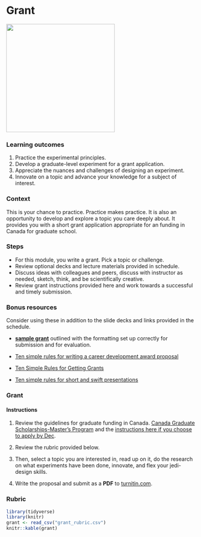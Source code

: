 # Grant {#grant}

![](./grant.png){width=3in}  

### Learning outcomes {-}  
1. Practice the experimental principles.
2. Develop a graduate-level experiment for a grant application.  
3. Appreciate the nuances and challenges of designing an experiment.  
4. Innovate on a topic and advance your knowledge for a subject of interest.  

### Context {-}  
This is your chance to practice. Practice makes practice. It is also an opportunity to develop and explore a topic you care deeply about. It provides you with a short grant application appropriate for an funding in Canada for graduate school.  

### Steps {-}  
- For this module, you write a grant. Pick a topic or challenge.    
- Review optional decks and lecture materials provided in schedule.  
- Discuss ideas with colleagues and peers, discuss with instructor as needed, sketch, think, and be scientifically creative.  
- Review grant instructions provided here and work towards a successful and timely submission.  

### Bonus resources {-}  
Consider using these in addition to the slide decks and links provided in the schedule.  

- [**sample grant**](https://figshare.com/articles/online_resource/BIOL3250_grant_template/13224755) outlined with the formatting set up correctly for submission and for evaluation.  

- [Ten simple rules for writing a career development award proposal](https://journals.plos.org/ploscompbiol/article?id=10.1371/journal.pcbi.1005863)  

- [Ten Simple Rules for Getting Grants](https://journals.plos.org/ploscompbiol/article?id=10.1371/journal.pcbi.0020012)    

- [Ten simple rules for short and swift presentations](https://journals.plos.org/ploscompbiol/article?id=10.1371/journal.pcbi.1005373)     

### Grant {-}  

#### Instructions {-}  

1. Review the guidelines for graduate funding in Canada. [Canada Graduate Scholarships-Master’s Program](http://www.nserc-crsng.gc.ca/students-etudiants/pg-cs/cgsm-bescm_eng.asp) and the [instructions here if you choose to apply by Dec](http://www.nserc-crsng.gc.ca/ResearchPortal-PortailDeRecherche/Instructions-Instructions/CGS_M-BESC_M_eng.asp).  

2. Review the rubric provided below.  

3. Then, select a topic you are interested in, read up on it, do the research on what experiments have been done, innovate, and flex your jedi-design skills.  

4. Write the proposal and submit as a **PDF** to [turnitin.com](http://www.turnitin.com).


### Rubric {-}  

```r
library(tidyverse)
library(knitr)
grant <- read_csv("grant_rubric.csv")
knitr::kable(grant)
``` 